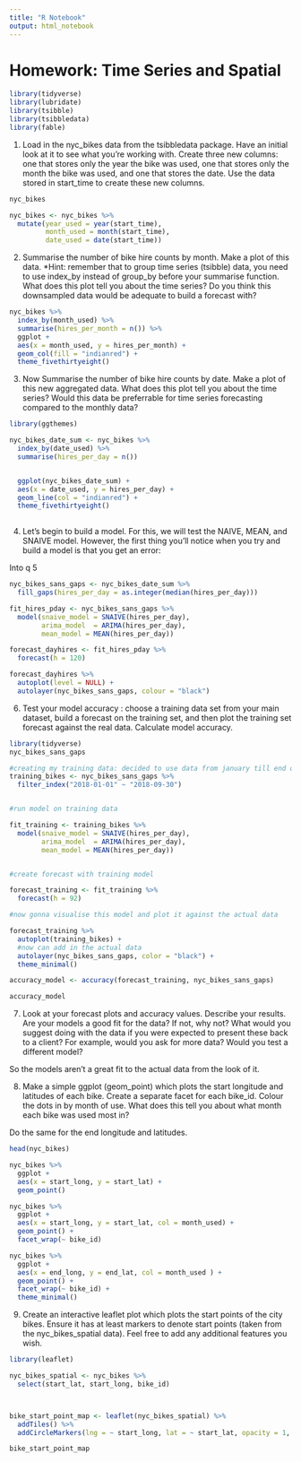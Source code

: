 ```yaml
---
title: "R Notebook"
output: html_notebook
---
```


# Homework: Time Series and Spatial 



```r
library(tidyverse)
library(lubridate)
library(tsibble)
library(tsibbledata)
library(fable)
```


1. Load in the nyc_bikes data from the tsibbledata package. Have an initial look at it to see what you’re working with. Create three new columns: one that stores only the year the bike was used, one that stores only the month the bike was used, and one that stores the date. Use the data stored in start_time to create these new columns.
```r
nyc_bikes 

nyc_bikes <- nyc_bikes %>% 
  mutate(year_used = year(start_time), 
         month_used = month(start_time), 
         date_used = date(start_time))
```



2. Summarise the number of bike hire counts by month. Make a plot of this data. *Hint: remember that to group time series (tsibble) data, you need to use index_by instead of group_by before your summarise function. What does this plot tell you about the time series? Do you think this downsampled data would be adequate to build a forecast with?

```r
nyc_bikes %>% 
  index_by(month_used) %>% 
  summarise(hires_per_month = n()) %>%
  ggplot + 
  aes(x = month_used, y = hires_per_month) + 
  geom_col(fill = "indianred") + 
  theme_fivethirtyeight()
```

3. Now Summarise the number of bike hire counts by date. Make a plot of this new aggregated data. What does this plot tell you about the time series? Would this data be preferrable for time series forecasting compared to the monthly data?

```r
library(ggthemes)

nyc_bikes_date_sum <- nyc_bikes %>% 
  index_by(date_used) %>% 
  summarise(hires_per_day = n()) 


  ggplot(nyc_bikes_date_sum) + 
  aes(x = date_used, y = hires_per_day) + 
  geom_line(col = "indianred") + 
  theme_fivethirtyeight()
  

```


4. Let’s begin to build a model. For this, we will test the NAIVE, MEAN, and SNAIVE model. However, the first thing you’ll notice when you try and build a model is that you get an error: 

Into q 5


```r
nyc_bikes_sans_gaps <- nyc_bikes_date_sum %>% 
  fill_gaps(hires_per_day = as.integer(median(hires_per_day)))

fit_hires_pday <- nyc_bikes_sans_gaps %>% 
  model(snaive_model = SNAIVE(hires_per_day), 
        arima_model  = ARIMA(hires_per_day), 
        mean_model = MEAN(hires_per_day))

forecast_dayhires <- fit_hires_pday %>% 
  forecast(h = 120)

forecast_dayhires %>% 
  autoplot(level = NULL) + 
  autolayer(nyc_bikes_sans_gaps, colour = "black")
```

6. Test your model accuracy : choose a training data set from your main dataset, build a forecast on the training set, and then plot the training set forecast against the real data. Calculate model accuracy.

```r
library(tidyverse)
nyc_bikes_sans_gaps

#creating my training data: decided to use data from january till end of sep: then test it on the october - december data 
training_bikes <- nyc_bikes_sans_gaps %>% 
  filter_index("2018-01-01" ~ "2018-09-30")


#run model on training data 

fit_training <- training_bikes %>%
  model(snaive_model = SNAIVE(hires_per_day), 
        arima_model  = ARIMA(hires_per_day), 
        mean_model = MEAN(hires_per_day))


#create forecast with training model 

forecast_training <- fit_training %>%
  forecast(h = 92)

#now gonna visualise this model and plot it against the actual data 

forecast_training %>% 
  autoplot(training_bikes) + 
  #now can add in the actual data 
  autolayer(nyc_bikes_sans_gaps, color = "black") + 
  theme_minimal()
```




```r
accuracy_model <- accuracy(forecast_training, nyc_bikes_sans_gaps)

accuracy_model
```

7. Look at your forecast plots and accuracy values. Describe your results. Are your models a good fit for the data? If not, why not? What would you suggest doing with the data if you were expected to present these back to a client? For example, would you ask for more data? Would you test a different model?



So the models aren't a great fit to the actual data from the look of it. 









8. Make a simple ggplot (geom_point) which plots the start longitude and latitudes of each bike. Create a separate facet for each bike_id. Colour the dots in by month of use. What does this tell you about what month each bike was used most in?

Do the same for the end longitude and latitudes.



```r
head(nyc_bikes)
```

```r
nyc_bikes %>% 
  ggplot + 
  aes(x = start_long, y = start_lat) + 
  geom_point() 
```




```r
nyc_bikes %>% 
  ggplot + 
  aes(x = start_long, y = start_lat, col = month_used) + 
  geom_point() + 
  facet_wrap(~ bike_id)
```

```r
nyc_bikes %>% 
  ggplot + 
  aes(x = end_long, y = end_lat, col = month_used ) + 
  geom_point() + 
  facet_wrap(~ bike_id) + 
  theme_minimal()
```

9. Create an interactive leaflet plot which plots the start points of the city bikes. Ensure it has at least markers to denote start points (taken from the nyc_bikes_spatial data). Feel free to add any additional features you wish.

```r

library(leaflet)

nyc_bikes_spatial <- nyc_bikes %>% 
  select(start_lat, start_long, bike_id)



bike_start_point_map <- leaflet(nyc_bikes_spatial) %>%
  addTiles() %>%
  addCircleMarkers(lng = ~ start_long, lat = ~ start_lat, opacity = 1, fillOpacity = 0.01)

bike_start_point_map


```









